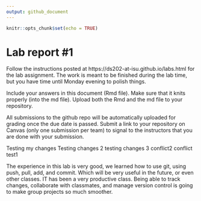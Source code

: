 ```yaml
---
output: github_document
---
```


<!-- README.md is generated from README.Rmd. Please edit the README.Rmd file -->


```r
knitr::opts_chunk$set(echo = TRUE)
```

# Lab report #1

Follow the instructions posted at https://ds202-at-isu.github.io/labs.html for the lab assignment. The work is meant to be finished during the lab time, but you have time until Monday evening to polish things.

Include your answers in this document (Rmd file). Make sure that it knits properly (into the md file). Upload both the Rmd and the md file to your repository.  

All submissions to the github repo will be automatically uploaded for grading once the due date is passed.
Submit a link to your repository on Canvas (only one submission per team) to signal to the instructors that you are done with your submission.

Testing my changes
Testing changes 2
testing changes 3
conflict2
conflict test1

  The experience in this lab is very good, we learned how to use git, using push, pull, add, and commit. Which will be very useful in the future, or even other classes. IT has been a very productive class. Being able to track changes, collaborate with classmates, and manage version control is going to make group projects so much smoother. 


